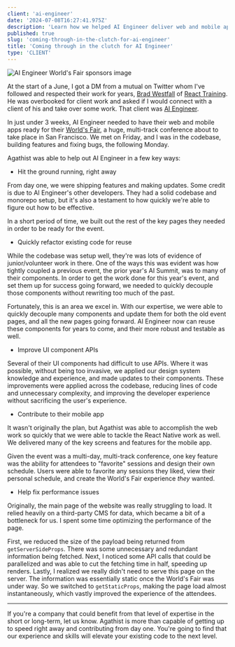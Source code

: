 ```yaml
---
client: 'ai-engineer'
date: '2024-07-08T16:27:41.975Z'
description: 'Learn how we helped AI Engineer deliver web and mobile apps for their conference attendees just in the nick of time.'
published: true
slug: 'coming-through-in-the-clutch-for-ai-engineer'
title: 'Coming through in the clutch for AI Engineer'
type: 'CLIENT'
---
```



<div class="my-8">
  <Image
    alt="AI Engineer World's Fair sponsors image"
    caption="Screenshot of AI Engineer's home page"
    src="/images/ai-engineer-worldsfair.png"
  />
</div>

At the start of a June, I got a DM from a mutual on Twitter whom I've followed and respected their work for years, [Brad Westfall](https://twitter.com/bradwestfall) of [React Training](https://twitter.com/ReactTraining). He was overbooked for client work and asked if I would connect with a client of his and take over some work. That client was [AI Engineer](https://ai.engineer).

In just under 3 weeks, AI Engineer needed to have their web and mobile apps ready for their [World's Fair](https://ai.engineer/worldsfair), a huge, multi-track conference about to take place in San Francisco. We met on Friday, and I was in the codebase, building features and fixing bugs, the following Monday.

Agathist was able to help out AI Engineer in a few key ways:

- Hit the ground running, right away

From day one, we were shipping features and making updates. Some credit is due to AI Engineer's other developers. They had a solid codebase and monorepo setup, but it's also a testament to how quickly we're able to figure out how to be effective.

In a short period of time, we built out the rest of the key pages they needed in order to be ready for the event.

- Quickly refactor existing code for reuse

While the codebase was setup well, they're was lots of evidence of junior/volunteer work in there. One of the ways this was evident was how tightly coupled a previous event, the prior year's AI Summit, was to many of their components. In order to get the work done for this year's event, and set them up for success going forward, we needed to quickly decouple those components without rewriting too much of the past.

Fortunately, this is an area we excel in. With our expertise, we were able to quickly decouple many components and update them for both the old event pages, and all the new pages going forward. AI Engineer now can reuse these components for years to come, and their more robust and testable as well.

- Improve UI component APIs

Several of their UI components had difficult to use APIs. Where it was possible, without being too invasive, we applied our design system knowledge and experience, and made updates to their components. These improvements were applied across the codebase, reducing lines of code and unnecessary complexity, and improving the developer experience without sacrificing the user's experience.

- Contribute to their mobile app

It wasn't originally the plan, but Agathist was able to accomplish the web work so quickly that we were able to tackle the React Native work as well. We delivered many of the key screens and features for the mobile app.

Given the event was a multi-day, multi-track conference, one key feature was the ability for attendees to "favorite" sessions and design their own schedule. Users were able to favorite any sessions they liked, view their personal schedule, and create the World's Fair experience _they_ wanted.

- Help fix performance issues

Originally, the main page of the website was really struggling to load. It relied heavily on a third-party CMS for data, which became a bit of a bottleneck for us. I spent some time optimizing the performance of the page.

First, we reduced the size of the payload being returned from `getServerSideProps`. There was some unnecessary and redundant information being fetched. Next, I noticed some API calls that could be parallelized and was able to cut the fetching time in half, speeding up renders. Lastly, I realized we really didn't need to serve this page on the server. The information was essentially static once the World's Fair was under way. So we switched to `getStaticProps`, making the page load almost instantaneously, which vastly improved the experience of the attendees.

---

If you're a company that could benefit from that level of expertise in the short or long-term, let us know. Agathist is more than capable of getting up to speed right away and contributing from day one. You're going to find that our experience and skills will elevate your existing code to the next level.
